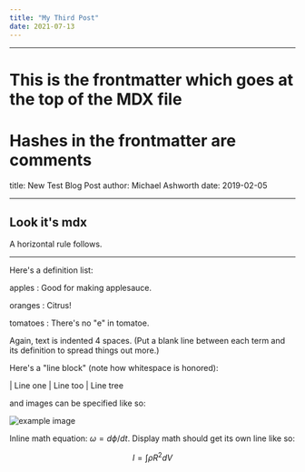 ```yaml
---
title: "My Third Post"
date: 2021-07-13
---
```


---

# This is the frontmatter which goes at the top of the MDX file

# Hashes in the frontmatter are comments

title: New Test Blog Post
author: Michael Ashworth
date: 2019-02-05

---

## Look it's mdx

A horizontal rule follows.

---

Here's a definition list:

apples
: Good for making applesauce.

oranges
: Citrus!

tomatoes
: There's no "e" in tomatoe.

Again, text is indented 4 spaces. (Put a blank line between each
term and its definition to spread things out more.)

Here's a "line block" (note how whitespace is honored):

| Line one
| Line too
| Line tree

and images can be specified like so:

![example image](example-image.jpg "An exemplary image")

Inline math equation: $\omega = d\phi / dt$. Display
math should get its own line like so:

$$I = \int \rho R^{2} dV$$
